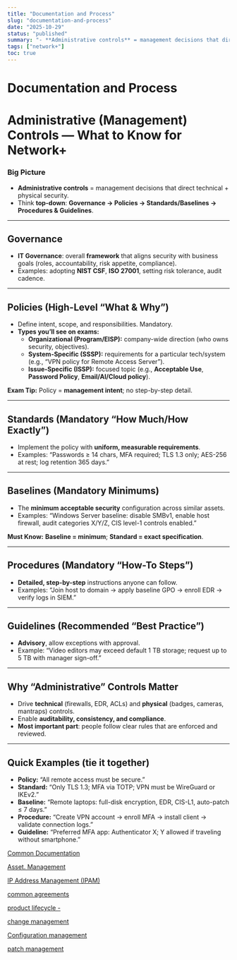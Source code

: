 ```yaml
---
title: "Documentation and Process"
slug: "documentation-and-process"
date: "2025-10-29"
status: "published"
summary: "- **Administrative controls** = management decisions that direct technical + physical security."
tags: ["network+"]
toc: true
---
```


# Documentation and Process

# Administrative (Management) Controls — What to Know for Network+

### Big Picture

- **Administrative controls** = management decisions that direct technical + physical security.
- Think **top-down**: **Governance → Policies → Standards/Baselines → Procedures & Guidelines**.

---

## Governance

- **IT Governance**: overall **framework** that aligns security with business goals (roles, accountability, risk appetite, compliance).
- Examples: adopting **NIST CSF**, **ISO 27001**, setting risk tolerance, audit cadence.

---

## Policies (High-Level “What & Why”)

- Define intent, scope, and responsibilities. Mandatory.
- **Types you’ll see on exams:**
    - **Organizational (Program/EISP):** company-wide direction (who owns security, objectives).
    - **System-Specific (SSSP):** requirements for a particular tech/system (e.g., “VPN policy for Remote Access Server”).
    - **Issue-Specific (ISSP):** focused topic (e.g., **Acceptable Use**, **Password Policy**, **Email/AI/Cloud policy**).

**Exam Tip:** Policy = **management intent**; no step-by-step detail.

---

## Standards (Mandatory “How Much/How Exactly”)

- Implement the policy with **uniform, measurable requirements**.
- Examples: “Passwords ≥ 14 chars, MFA required; TLS 1.3 only; AES-256 at rest; log retention 365 days.”

---

## Baselines (Mandatory **Minimums**)

- The **minimum acceptable security** configuration across similar assets.
- Examples: “Windows Server baseline: disable SMBv1, enable host firewall, audit categories X/Y/Z, CIS level-1 controls enabled.”

**Must Know:** **Baseline = minimum**; **Standard = exact specification**.

---

## Procedures (Mandatory “How-To Steps”)

- **Detailed, step-by-step** instructions anyone can follow.
- Examples: “Join host to domain → apply baseline GPO → enroll EDR → verify logs in SIEM.”

---

## Guidelines (Recommended “Best Practice”)

- **Advisory**, allow exceptions with approval.
- Example: “Video editors may exceed default 1 TB storage; request up to 5 TB with manager sign-off.”

---

## Why “Administrative” Controls Matter

- Drive **technical** (firewalls, EDR, ACLs) and **physical** (badges, cameras, mantraps) controls.
- Enable **auditability, consistency, and compliance**.
- **Most important part**: people follow clear rules that are enforced and reviewed.

---

## Quick Examples (tie it together)

- **Policy:** “All remote access must be secure.”
- **Standard:** “Only TLS 1.3; MFA via TOTP; VPN must be WireGuard or IKEv2.”
- **Baseline:** “Remote laptops: full-disk encryption, EDR, CIS-L1, auto-patch ≤ 7 days.”
- **Procedure:** “Create VPN account → enroll MFA → install client → validate connection logs.”
- **Guideline:** “Preferred MFA app: Authenticator X; Y allowed if traveling without smartphone.”

[Common Documentation ](/blog/common-documentation)

[Asset. Management ](/blog/asset-management)

[IP Address Management (IPAM) ](/blog/ip-address-management-ipam)

[common agreements](/blog/common-agreements)

[product lifecycle - ](/blog/product-lifecycle)

[change management ](/blog/change-management)

[Configuration management ](/blog/configuration-management)

[patch management ](/blog/patch-management)
